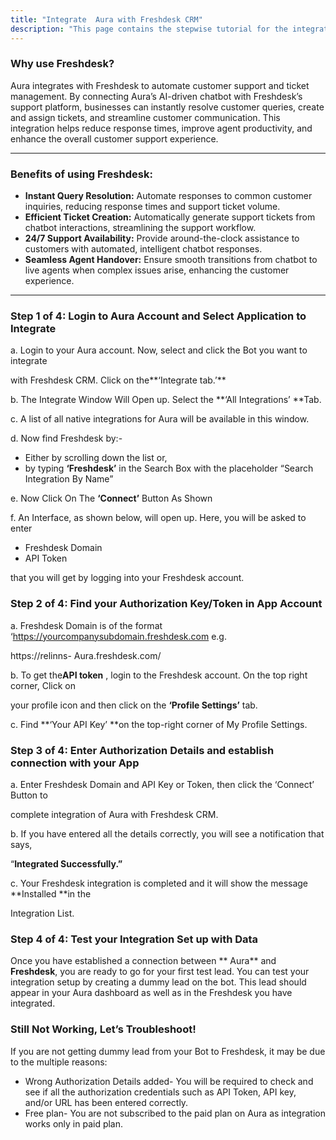 ```yaml
---
title: "Integrate  Aura with Freshdesk CRM"
description: "This page contains the stepwise tutorial for the integration with  Aura"
---
```


### **Why use Freshdesk?**

 Aura integrates with Freshdesk to automate customer support and ticket management. By connecting  Aura’s AI-driven chatbot with Freshdesk’s support platform, businesses can instantly resolve customer queries, create and assign tickets, and streamline customer communication. This integration helps reduce response times, improve agent productivity, and enhance the overall customer support experience.

---

### **Benefits of using Freshdesk:**

- **Instant Query Resolution:** Automate responses to common customer inquiries, reducing response times and support ticket volume.
- **Efficient Ticket Creation:** Automatically generate support tickets from chatbot interactions, streamlining the support workflow.
- **24/7 Support Availability:** Provide around-the-clock assistance to customers with automated, intelligent chatbot responses.
- **Seamless Agent Handover:** Ensure smooth transitions from chatbot to live agents when complex issues arise, enhancing the customer experience.

---

### **Step 1 of 4: Login to  Aura Account and Select Application to Integrate**

a. Login to your  Aura account. Now, select and click the Bot you want to integrate

with Freshdesk CRM. Click on the**‘Integrate tab.’** 

b. The Integrate Window Will Open up. Select the **‘All Integrations’ **Tab.

c. A list of all native integrations for  Aura will be available in this window.

d. Now find Freshdesk by:-

- Either by scrolling down the list or,
- by typing **‘Freshdesk’** in the Search Box with the placeholder “Search Integration By Name”

e. Now Click On The **‘Connect’** Button As Shown

f. An Interface, as shown below, will open up. Here, you will be asked to enter

- Freshdesk Domain
- API Token

that you will get by logging into your Freshdesk account.

### **Step 2 of 4: Find your Authorization Key/Token in App Account**

a. Freshdesk Domain is of the format ‘https://yourcompanysubdomain.freshdesk.com e.g.

https://relinns- Aura.freshdesk.com/

b. To get the**API token** , login to the Freshdesk account. On the top right corner, Click on

your profile icon and then click on the **‘Profile Settings’** tab.

c. Find **‘Your API Key’ **on the top-right corner of My Profile Settings.

### **Step 3 of 4: Enter Authorization Details and establish connection with your App**

a. Enter Freshdesk Domain and API Key or Token, then click the ‘Connect’ Button to

complete integration of  Aura with Freshdesk CRM.

b. If you have entered all the details correctly, you will see a notification that says,

“**Integrated Successfully.”**

c. Your Freshdesk integration is completed and it will show the message **Installed **in the

Integration List.

### **Step 4 of 4: Test your Integration Set up with Data**

Once you have established a connection between ** Aura** and **Freshdesk**, you are ready to go for your first test lead. You can test your integration setup by creating a dummy lead on the bot. This lead should appear in your  Aura dashboard as well as in the Freshdesk you have integrated.

### **Still Not Working, Let’s Troubleshoot\!**

If you are not getting dummy lead from your Bot to Freshdesk, it may be due to the multiple reasons:

- Wrong Authorization Details added- You will be required to check and see if all the authorization credentials such as API Token, API key, and/or URL has been entered correctly.
- Free plan- You are not subscribed to the paid plan on  Aura as integration works only in paid plan.

 